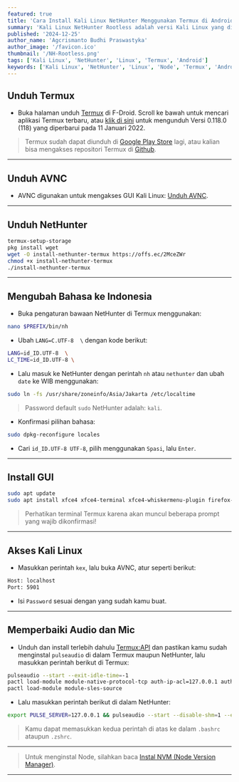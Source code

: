 ```yaml
---
featured: true
title: 'Cara Install Kali Linux NetHunter Menggunakan Termux di Android'
summary: 'Kali Linux NetHunter Rootless adalah versi Kali Linux yang dirancang untuk perangkat Android tanpa memerlukan akses root.'
published: '2024-12-25'
author_name: 'Agcrismanto Budhi Praswastyka'
author_image: '/favicon.ico'
thumbnail: '/NH-Rootless.png'
tags: ['Kali Linux', 'NetHunter', 'Linux', 'Termux', 'Android']
keywords: ['Kali Linux', 'NetHunter', 'Linux', 'Node', 'Termux', 'Android']
---
```


## Unduh Termux
- Buka halaman unduh <a href="https://aghea.site/termux" target="_blank">Termux</a> di F-Droid. Scroll ke bawah untuk mencari aplikasi Termux terbaru, atau <a href="https://aghea.site/termuxdl" target="_blank">klik di sini</a> untuk mengunduh Versi 0.118.0 (118) yang diperbarui pada 11 Januari 2022.

> Termux sudah dapat diunduh di [Google Play Store](https://play.google.com/store/apps/details?id=com.termux) lagi, atau kalian bisa mengakses repositori Termux di <a href="https://github.com/termux/termux-app/releases" target="_blank">Github</a>.

---

## Unduh AVNC

- AVNC digunakan untuk mengakses GUI Kali Linux: <a href="https://play.google.com/store/apps/details?id=com.gaurav.avnc" target="_blank">Unduh AVNC</a>.

---

## Unduh NetHunter

```bash
termux-setup-storage
pkg install wget
wget -O install-nethunter-termux https://offs.ec/2MceZWr
chmod +x install-nethunter-termux
./install-nethunter-termux
```

---

## Mengubah Bahasa ke Indonesia

- Buka pengaturan bawaan NetHunter di Termux menggunakan:

```bash
nano $PREFIX/bin/nh
```

- Ubah `LANG=C.UTF-8  \` dengan kode berikut:

```bash
LANG=id_ID.UTF-8  \
LC_TIME=id_ID.UTF-8 \
```

- Lalu masuk ke NetHunter dengan perintah `nh` atau `nethunter` dan ubah `date` ke WIB menggunakan:

```bash
sudo ln -fs /usr/share/zoneinfo/Asia/Jakarta /etc/localtime
```

> Password default `sudo` NetHunter adalah: `kali`.

- Konfirmasi pilihan bahasa:

```bash
sudo dpkg-reconfigure locales
```

- Cari `id_ID.UTF-8 UTF-8`, pilih menggunakan `Spasi`, lalu `Enter`.

---

## Install GUI

```bash
sudo apt update
sudo apt install xfce4 xfce4-terminal xfce4-whiskermenu-plugin firefox-esr kali-themes dbus-x11 tigervnc-standalone-server
```

> Perhatikan terminal Termux karena akan muncul beberapa prompt yang wajib dikonfirmasi!

---

## Akses Kali Linux

- Masukkan perintah `kex`, lalu buka AVNC, atur seperti berikut:

```bash
Host: localhost
Port: 5901
```

- Isi `Password` sesuai dengan yang sudah kamu buat.

---

## Memperbaiki Audio dan Mic
- Unduh dan install terlebih dahulu [Termux:API](https://github.com/termux/termux-api/releases/) dan pastikan kamu sudah menginstal `pulseaudio` di dalam Termux maupun NetHunter, lalu masukkan perintah berikut di Termux:

```bash
pulseaudio --start --exit-idle-time=-1
pactl load-module module-native-protocol-tcp auth-ip-acl=127.0.0.1 auth-anonymous=1
pactl load-module module-sles-source
```

- Lalu masukkan perintah berikut di dalam NetHunter:

```bash
export PULSE_SERVER=127.0.0.1 && pulseaudio --start --disable-shm=1 --exit-idle-time=-1
```

> Kamu dapat memasukkan kedua perintah di atas ke dalam `.bashrc` ataupun `.zshrc`.

---

> Untuk menginstal Node, silahkan baca [Instal NVM (Node Version Manager)](/posts/cara-install-ubuntu-dan-node-di-android-menggunakan-termux#instal-nvm-node-version-manager).

---